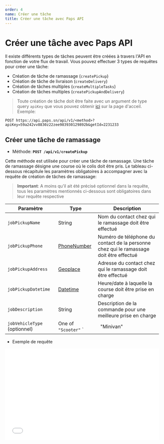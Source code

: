 ```yaml
---
order: 4
name: Créer une tâche
title: Créer une tâche avec Paps API
---
```


# Créer une tâche avec Paps API

Il existe différents types de tâches peuvent être créées à travers l'API en fonction de votre flux de travail. Vous pouvez effectuer 3 types de requêtes pour créer une tâche:

- Création de tâche de ramassage (`createPickup`)
- Création de tâche de livraison (`createDelivery`)
- Création de tâches multiples (`createMultipleTasks`)
- Création de tâches multiples (`createPickupAndDelivery`)

> Toute création de tâche doit être faite avec un argument de type query `apiKey` que vous pouvez
> obtenir [ici](/#commencez-à-utiliser-paps-api) sur la page d'acceil. Exemple:

`POST https://api.paps.sn/api/v1/<method>?apiKey=59a242vv8830z22zee983930129892b&getId=2231233`

## Créer une tâche de ramassage

- Méthode: **`POST /api/v1/createPickup`**

Cette méthode est utilisée pour créer une tâche de ramassage. Une tâche de ramassage désigne une course où le colis doit être pris. Le tableau ci-dessous récapitule les paramètres obligatoires à accompagner avec la requête de création de tâches de ramassage:

> **Important**: A moins qu’il ait été précisé optionnel
> dans la requête, tous les paramètres mentionnés ci-dessous sont
> obligatoires dans leur requête respective

| Paramètre                    | Type                                                          | Description                                                                            |
| ---------------------------- | ------------------------------------------------------------- | -------------------------------------------------------------------------------------- |
| `jobPickupName`              | String                                                        | Nom du contact chez qui le ramassage doit être effectué                                |
| `jobPickupPhone`             | [PhoneNumber](/#types-et-formats-des-donnees)                 | Numéro de téléphone du contact de la personne chez qui le ramassage doit être effectué |
| `jobPickupAddress`           | [Geoplace](/#types-et-formats-des-donnees)                    | Adresse du contact chez qui le ramassage doit être effectué                            |
| `jobPickupDatetime`          | [Datetime](/#types-et-formats-des-donnees)                    | Heure/date à laquelle la course doit être prise en charge                              | ` |
| `jobDescription`             | String                                                        | Description de la commande pour une meilleure prise en charge                          |
| `jobVehicleType` (optionnel) | One of `"Scooter"` `|` `"Minivan"` `|` `"Van"` `|` `"Camion"` | Type de véhicule sélectionné pour effectuer le pickup                                  |

- Exemple de requête

<p>
  <iframe
    src="//api.apiembed.com/?source=https://raw.githubusercontent.com/paps-app/request-api-exemple/master/PickupTask.json&targets=shell:curl,node:unirest,java:unirest,python:requests,ruby:native,objc:nsurlsession,go:native,java:okhttp,node:native,javascript:jquery,php:http1,csharp:restsharp"
    frameBorder="0"
    scrolling="no"
    width="100%"
    height="300px"
    seamless
  />
</p>

## Créer une tâche de livraison

- Méthode: **`POST /api/v1/createDelivery`**

Cette méthode est utilisée pour créer une tâche de livraison. Une tâche de livraison désigne une course où le colis doit être déposé. Elle est donc souvent précédée et liée à une tâche de ramassage. Le tableau ci-dessous récapitule les paramètres à accompagner avec la requête de création de tâches de livraison:

| Paramètre                        | Type                                          | Description                                                                                                                                                                                                             |
| -------------------------------- | --------------------------------------------- | ----------------------------------------------------------------------------------------------------------------------------------------------------------------------------------------------------------------------- |
| `customerUsername`               | String                                        | Nom du contact chez qui la livraison doit être effectuée                                                                                                                                                                |
| `customerPhone`                  | [PhoneNumber](/#types-et-formats-des-donnees) | Numéro de téléphone du contact de la personne chez qui la livraison doit être effectuée                                                                                                                                 |
| `jobPickupPhone`                 | [PhoneNumber](/#types-et-formats-des-donnees) | Numéro de téléphone du contact de la personne chez qui le ramassage a été déjà effectué                                                                                                                                 |
| `customerAddress`                | [Geoplace](/#types-et-formats-des-donnees)    | Adresse du contact chez qui la livraison doit être effectuée                                                                                                                                                            |
| `jobDeliveryDatetime`            | [Datetime](/#types-et-formats-des-donnees)    | Heure/date à laquelle la course doit être prise en charge                                                                                                                                                               |
| `jobDescription`                 | String                                        | Description de la commande pour une meilleure prise en charge                                                                                                                                                           |
| `jobPackageType` (optionnel)     | One of `"S"` `|` `"M"` `|` `"L"` `|` `"XL"`   | Type de colis à livrer: **S** correspond à max 5kg et transportable en scooter, **M** à max 30 kg et transportable en Mini Van, **L** à max 60 kg et transportable en Van et **XL** à max 100kg et transportable en Van |
| `jobAmountToReceive` (optionnel) | Number                                        | Montant (cash) à collecter auprès du destinataire du colis                                                                                                                                                              |

- Exemple de requête

<p>
  <iframe
    src="//api.apiembed.com/?source=https://raw.githubusercontent.com/paps-app/request-api-exemple/master/DeliveryTask.json&targets=shell:curl,node:unirest,java:unirest,python:requests,ruby:native,objc:nsurlsession,go:native,java:okhttp,node:native,javascript:jquery,php:http1,csharp:restsharp"
    frameBorder="0"
    scrolling="no"
    width="100%"
    height="300px"
    seamless
  />
</p>

- Exemple de réponse

```
{
  "payload": {
    "message": "The task has been created.",
    "status": 200,
    "data": {
      "job_id": 22726428,
      "job_hash": "26a453fdc6dd79eda5a0fb994a16614f",
      "customer_address": "Ouest Foire, Dakar, Sénégal",
      "job_token": "2272642815403757852833068",
      "tracking_link": "https://k7ggd.app.goo.gl/SGP49G",
      "pickupAddressNotFound": false,
      "deliveryAddressNotFound": false
    }
  }
}
```

## Créer une tâche de Pickup et Delivery liés

- Méthode: **`POST /api/v1/createPickupAndDelivery`**

Cette méthode est utilisée pour créer une tâche de ramassage. Une tâche de ramassage désigne une course où le colis doit être pris. Le tableau ci-dessous récapitule les paramètres obligatoires à accompagner avec la requête de création de tâches de ramassage:

> **Important**: A moins qu’il ait été précisé optionnel
> dans la requête, tous les paramètres mentionnés ci-dessous sont
> obligatoires dans leur requête respective

| Paramètre                        | Type                                                          | Description                                                                                                                                                                                                             |
| -------------------------------- | ------------------------------------------------------------- | ----------------------------------------------------------------------------------------------------------------------------------------------------------------------------------------------------------------------- |
| `jobPickupAddress`               | [Geoplace](/#types-et-formats-des-donnees)                    | Nom du contact chez qui le ramassage doit être effectué                                                                                                                                                                 |
| `jobPickupPhone`                 | [PhoneNumber](/#types-et-formats-des-donnees)                 | Numéro de téléphone de l'expediteur                                                                                                                                                                                     |
| `customerPhone`                  | [PhoneNumber](/#types-et-formats-des-donnees)                 | Numéro de téléphone du destinataire                                                                                                                                                                                     |
| `jobPickupDatetime`              | [Datetime](/#types-et-formats-des-donnees)                    | Heure/date à laquelle la course doit être prise en charge                                                                                                                                                               |
| `jobDeliveryDatetime`            | [Datetime](/#types-et-formats-des-donnees)                    | Heure/date à laquelle la course est terminée                                                                                                                                                                            |
| `customerAddress`                | [Geoplace](/#types-et-formats-des-donnees)                    | Adresse du destinataire                                                                                                                                                                                                 |
| `customerUsername`               | String                                                        | Nom du destinataire                                                                                                                                                                                                     |
| `jobVehicleType` (optionnel)     | One of `"Scooter"` `|` `"Minivan"` `|` `"Van"` `|` `"Camion"` | Type de véhicule sélectionné pour effectuer le pickup                                                                                                                                                                   |
| `jobPackageType` (optionnel)     | One of `"S"` `|` `"M"` `|` `"L"` `|` `"XL"`                   | Type de colis à livrer: **S** correspond à max 5kg et transportable en scooter, **M** à max 30 kg et transportable en Mini Van, **L** à max 60 kg et transportable en Van et **XL** à max 100kg et transportable en Van |
| `jobAmountToReceive` (optionnel) | Number                                                        | Montant (cash) à collecter auprès du destinataire du colis                                                                                                                                                              |

- Exemple de requête

<p>
  <iframe
    src="//api.apiembed.com/?source=https://raw.githubusercontent.com/paps-app/request-api-exemple/master/PickupDeliveryTask.json&targets=shell:curl,node:unirest,java:unirest,python:requests,ruby:native,objc:nsurlsession,go:native,java:okhttp,node:native,javascript:jquery,php:http1,csharp:restsharp"
    frameBorder="0"
    scrolling="no"
    width="100%"
    height="300px"
    seamless
  />
</p>

## Création de tâches multiples et liées

- Méthode: **`POST /api/v1/createMultipleTasks`**

Celle-ci est la methode utilisée pour démarrer plusieurs courses liées. Les courses liées peuvent contenir non seulement plusieurs points ramassage et livraison mais peuvent être programmées sur plusieurs jours. Les informations sur chaque course sont contenues dans un tableau d’objet et sont envoyées en forme JSON.

| Paramètre    | Type                                             | Description                                                                                   |
| ------------ | ------------------------------------------------ | --------------------------------------------------------------------------------------------- |
| `pickups`    | Array of [Pickups Object](#pickups-object)       | Tableau d'objet de pickups. Chaque objet contient les informations d'un pickup (ramassage)    |
| `deliveries` | Array of [Deliveries Object](#deliveries-object) | Tableau d'objet de delivery. Chaque objet contient les informations d'un delivery (livraison) |

### Pickups Object

Ceci est l'objet retrançant toutes les informations que doit contenir un `objet pickup`.

| Paramètre         | Type                                          | Description                                                   |
| ----------------- | --------------------------------------------- | ------------------------------------------------------------- |
| `address`         | [Geoplace](/#types-et-formats-des-donnees)    | Adresse du pickup                                             |
| `time`            | [Datetime](/#types-et-formats-des-donnees)    | Date et heure à laquelle le pickup doit être fait             |
| `phone`           | [PhoneNumber](/#types-et-formats-des-donnees) | Numéro de téléphone de la personne à contacter pour le pickup |
| `name`            | `String`                                      | Nom du contact chez qui le pickup doit être effectué          |
| `job_description` | `String`                                      | Description du colis à ramasser                               |
| `email`           | `String`                                      | Email de la personne pour le pickup                           |

<iframe
  src="//api.apiembed.com/?source=https://raw.githubusercontent.com/paps-app/request-api-exemple/master/MultipleTasks.json&targets=shell:curl,node:unirest,java:unirest,python:requests,ruby:native,objc:nsurlsession,go:native,java:okhttp,node:native,javascript:jquery,php:http1,csharp:restsharp"
  frameBorder="0"
  scrolling="no"
  width="100%"
  height="300px"
  seamless
/>

### Deliveries Object

Ceci est l'objet retrançant toutes les informations que doit contenir un `objet deliveries`.

| Paramètre         | Type                                          | Description                                                     |
| ----------------- | --------------------------------------------- | --------------------------------------------------------------- |
| `address`         | [Geoplace](/#types-et-formats-des-donnees)    | Adresse du delivery                                             |
| `time`            | [Datetime](/#types-et-formats-des-donnees)    | Date et heure à laquelle le delivery doit être fait             |
| `phone`           | [PhoneNumber](/#types-et-formats-des-donnees) | Numéro de téléphone de la personne à contacter pour le delivery |
| `name`            | `String`                                      | Nom du contact chez qui le delivery doit être effectué          |
| `job_description` | `String`                                      | Description du colis à ramasser                                 |
| `email`           | `String`                                      | Email de la personne pour le delivery                           |

<iframe
  src="//api.apiembed.com/?source=https://raw.githubusercontent.com/paps-app/request-api-exemple/master/MultipleTasks.json&targets=shell:curl,node:unirest,java:unirest,python:requests,ruby:native,objc:nsurlsession,go:native,java:okhttp,node:native,javascript:jquery,php:http1,csharp:restsharp"
  frameBorder="0"
  scrolling="no"
  width="100%"
  height="300px"
  seamless
/>

